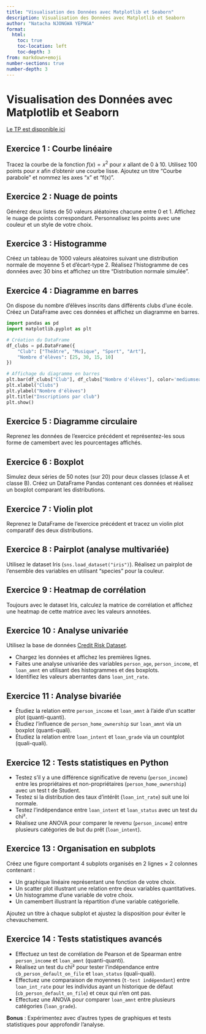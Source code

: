 ```yaml
---
title: "Visualisation des Données avec Matplotlib et Seaborn"
description: Visualisation des Données avec Matplotlib et Seaborn
author: "Natacha NJONGWA YEPNGA"
format: 
  html:
    toc: true
    toc-location: left
    toc-depth: 3
from: markdown+emoji
number-sections: true
number-depth: 3
---
```

# Visualisation des Données avec Matplotlib et Seaborn

[Le TP est disponible ici](https://colab.research.google.com/drive/12uIH7AZjFXDcG51a6sbzrauhD6B8QgqW?usp=drive_link)


## Exercice 1 : Courbe linéaire
Tracez la courbe de la fonction $f(x) = x^2$ pour $x$ allant de 0 à 10. Utilisez 100 points pour $x$ afin d’obtenir une courbe lisse. Ajoutez un titre "Courbe parabole" et nommez les axes "x" et "f(x)".

## Exercice 2 : Nuage de points
Générez deux listes de 50 valeurs aléatoires chacune entre 0 et 1. Affichez le nuage de points correspondant. Personnalisez les points avec une couleur et un style de votre choix.

## Exercice 3 : Histogramme
Créez un tableau de 1000 valeurs aléatoires suivant une distribution normale de moyenne 5 et d’écart-type 2. Réalisez l’histogramme de ces données avec 30 bins et affichez un titre "Distribution normale simulée".

## Exercice 4 : Diagramme en barres
On dispose du nombre d’élèves inscrits dans différents clubs d’une école. Créez un DataFrame avec ces données et affichez un diagramme en barres.

```python
import pandas as pd
import matplotlib.pyplot as plt

# Création du DataFrame
df_clubs = pd.DataFrame({
    "Club": ["Théâtre", "Musique", "Sport", "Art"],
    "Nombre d'élèves": [25, 30, 15, 10]
})

# Affichage du diagramme en barres
plt.bar(df_clubs["Club"], df_clubs["Nombre d'élèves"], color='mediumseagreen')
plt.xlabel("Clubs")
plt.ylabel("Nombre d'élèves")
plt.title("Inscriptions par club")
plt.show()
```

## Exercice 5 : Diagramme circulaire
Reprenez les données de l’exercice précédent et représentez-les sous forme de camembert avec les pourcentages affichés.

## Exercice 6 : Boxplot
Simulez deux séries de 50 notes (sur 20) pour deux classes (classe A et classe B). Créez un DataFrame Pandas contenant ces données et réalisez un boxplot comparant les distributions.

## Exercice 7 : Violin plot
Reprenez le DataFrame de l’exercice précédent et tracez un violin plot comparatif des deux distributions.

## Exercice 8 : Pairplot (analyse multivariée)
Utilisez le dataset Iris (`sns.load_dataset("iris")`). Réalisez un pairplot de l’ensemble des variables en utilisant "species" pour la couleur.

## Exercice 9 : Heatmap de corrélation
Toujours avec le dataset Iris, calculez la matrice de corrélation et affichez une heatmap de cette matrice avec les valeurs annotées.

## Exercice 10 : Analyse univariée
Utilisez la base de données [Credit Risk Dataset](https://www.kaggle.com/datasets/laotse/credit-risk-dataset?resource=download).

- Chargez les données et affichez les premières lignes.
- Faites une analyse univariée des variables `person_age`, `person_income`, et `loan_amnt` en utilisant des histogrammes et des boxplots.
- Identifiez les valeurs aberrantes dans `loan_int_rate`.

## Exercice 11 : Analyse bivariée

- Étudiez la relation entre `person_income` et `loan_amnt` à l’aide d’un scatter plot (quanti-quanti).
- Étudiez l’influence de `person_home_ownership` sur `loan_amnt` via un boxplot (quanti-quali).
- Étudiez la relation entre `loan_intent` et `loan_grade` via un countplot (quali-quali).

## Exercice 12 : Tests statistiques en Python

- Testez s’il y a une différence significative de revenu (`person_income`) entre les propriétaires et non-propriétaires (`person_home_ownership`) avec un test t de Student.
- Testez si la distribution des taux d’intérêt (`loan_int_rate`) suit une loi normale.
- Testez l’indépendance entre `loan_intent` et `loan_status` avec un test du chi².
- Réalisez une ANOVA pour comparer le revenu (`person_income`) entre plusieurs catégories de but du prêt (`loan_intent`).

## Exercice 13 : Organisation en subplots

Créez une figure comportant 4 subplots organisés en 2 lignes × 2 colonnes contenant :

- Un graphique linéaire représentant une fonction de votre choix.
- Un scatter plot illustrant une relation entre deux variables quantitatives.
- Un histogramme d’une variable de votre choix.
- Un camembert illustrant la répartition d’une variable catégorielle.

Ajoutez un titre à chaque subplot et ajustez la disposition pour éviter le chevauchement.

## Exercice 14 : Tests statistiques avancés

- Effectuez un test de corrélation de Pearson et de Spearman entre `person_income` et `loan_amnt` (quanti-quanti).
- Réalisez un test du chi² pour tester l’indépendance entre `cb_person_default_on_file` et `loan_status` (quali-quali).
- Effectuez une comparaison de moyennes (`t-test indépendant`) entre `loan_int_rate` pour les individus ayant un historique de défaut (`cb_person_default_on_file`) et ceux qui n’en ont pas.
- Effectuez une ANOVA pour comparer `loan_amnt` entre plusieurs catégories (`loan_grade`).

**Bonus** : Expérimentez avec d'autres types de graphiques et tests statistiques pour approfondir l'analyse.



